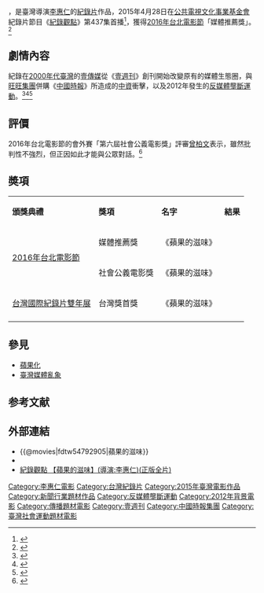 {{Infobox Film
| name               = 蘋果的滋味
| original_name      = {{lang|en|Documentary Of Appledaily}}
| image              = 
| caption            = 
| director           = [[李惠仁_(導演)|李惠仁]]
| producer           = 
| writer             = 
| starring           = 
| music              = 
| cinematography     = 
| editing            = 
| production_company = [[公共電視文化事業基金會|公共電視文化事業基金會]]
| distributor        = 公共電視文化事業基金會
| released           = 
| runtime            = 	119分鐘
| country            = {{台灣電影產地}}
| language           = [[華語|華語]]
| budget             = 
| gross              = 
}}
{{engname|《蘋果的滋味》|''Documentary Of Appledaily''}}，是臺灣導演[[李惠仁_(導演)|李惠仁]]的[[紀錄片|紀錄片]]作品，2015年4月28日在[[公共電視文化事業基金會|公共電視文化事業基金會]]紀錄片節目《[[紀錄觀點|紀錄觀點]]》第437集首播<ref>{{cite news|author=公共電視-紀錄觀點|publisher=公共電視-紀錄觀點|url=https://www.youtube.com/watch?v=AlOI9PXeLY4|title=紀錄觀點 437集【蘋果的滋味】(Promo) |date=2015-04-18|accessdate=2015-06-07}}</ref>，獲得[[2016年台北電影節|2016年台北電影節]]「媒體推薦獎」。<ref>{{cite news|title=事實與影響 嘗「蘋果的滋味」|publisher=聯合報|url=http://udn.com/news/story/7482/878910|date=2015-05-04|author=顏甫珉|accessdate=2016-11-27|language=zh-hant|archive-date=2018-09-01|archive-url=https://web.archive.org/web/20180901045834/https://udn.com/news/story/7482/878910|dead-url=no}}</ref>

== 劇情內容 ==
紀錄在[[2000年代臺灣|2000年代臺灣]]的[[壹傳媒|壹傳媒]]從《[[壹週刊_(台灣)|壹週刊]]》創刊開始改變原有的媒體生態圈，與[[旺旺集團|旺旺集團]]併購《[[中國時報|中國時報]]》所造成的[[中資|中資]]衝擊，以及2012年發生的[[反媒體壟斷運動|反媒體壟斷運動]]。<ref>{{cite news|title=李惠仁記錄壹傳媒 《蘋果的滋味》獲社會公義電影獎|work=蘋果即時|publisher=[[臺灣蘋果日報|臺灣蘋果日報]]|url=http://www.appledaily.com.tw/realtimenews/article/new/20160716/909395/|date=2015-05-04|author=張哲鳴|accessdate=2016-11-27|language=zh-hant|archive-date=2016-11-28|archive-url=https://web.archive.org/web/20161128133934/http://www.appledaily.com.tw/realtimenews/article/new/20160716/909395/|dead-url=no}}</ref><ref>{{cite news|title=好片推推／《蘋果的滋味》 李惠仁剖析台灣媒體2大事|publisher=[[東森新聞雲|東森新聞雲]]|url=http://movies.ettoday.net/news/718951|date=2016-06-18|author=華少甫|accessdate=2016-11-27|language=zh-hant|archive-date=2018-01-26|archive-url=https://web.archive.org/web/20180126201711/https://movies.ettoday.net/news/718951|dead-url=no}}</ref><ref>{{cite news|title=蘋果的滋味北影得獎 李惠仁感觸深|publisher=[[中央通訊社|中央通訊社]]|url=http://www.cna.com.tw/news/amov/201607160315-1.aspx|date=2016-07-16|author=鄭景雯|accessdate=2016-12-01|language=zh-hant|archive-date=2018-01-26|archive-url=https://web.archive.org/web/20180126173427/http://www.cna.com.tw/news/amov/201607160315-1.aspx|dead-url=no}}</ref>

==評價==
2016年台北電影節的會外賽「第六屆社會公義電影獎」評審[[曾柏文|曾柏文]]表示，雖然批判性不強烈，但正因如此才能與公眾對話。<ref>{{cite news|title=《蘋果的滋味》不做強烈批判 留給觀眾思考空間|publisher=[[銘報|銘報]]|url=http://mol.mcu.edu.tw/show.php?nid=173175|date=2016-11-27|author=杜欣穎|accessdate=2016-12-01|language=zh-hant|deadurl=yes|archiveurl=https://web.archive.org/web/20161201144725/http://mol.mcu.edu.tw/show.php?nid=173175|archivedate=2016-12-01|df=}}</ref>

==奬項==
{|class="wikitable"
|- align=center
|'''頒獎典禮'''||'''獎項'''||'''名字'''||'''結果'''
|-
|rowspan="2"| [[2016年台北電影節|2016年台北電影節]]
| 媒體推薦獎
| 《蘋果的滋味》
| {{won}}
|-
| 社會公義電影獎
| 《蘋果的滋味》
|{{won}}
|-
| [[台灣國際紀錄片雙年展|台灣國際紀錄片雙年展]]
| 台灣獎首獎
| 《蘋果的滋味》
| {{nom}}
|-
|}

==參見==
{{Portal box|台灣|電影}}
* [[蘋果化|蘋果化]]
* [[臺灣媒體亂象|臺灣媒體亂象]]

==参考文献==
{{reflist}}

== 外部連結 ==
* {{@movies|fdtw54792905|蘋果的滋味}}
* {{imdb title|5890754|蘋果的滋味}}
* [https://www.youtube.com/watch?v=gF3BvAMl2Z4 紀錄觀點 【蘋果的滋味】(導演:李惠仁)(正版全片)] {{Wayback|url=https://www.youtube.com/watch?v=gF3BvAMl2Z4 |date=20170419165135 }}

{{李惠仁}}
{{台北電影獎媒體推薦}}

{{DEFAULTSORT:Documentary Of Appledaily}}
[[Category:李惠仁電影|Category:李惠仁電影]]
[[Category:台灣紀錄片|Category:台灣紀錄片]]
[[Category:2015年臺灣電影作品|Category:2015年臺灣電影作品]]
[[Category:新聞行業題材作品|Category:新聞行業題材作品]]
[[Category:反媒體壟斷運動|Category:反媒體壟斷運動]]
[[Category:2012年背景電影|Category:2012年背景電影]]
[[Category:傳播題材電影|Category:傳播題材電影]]
[[Category:壹週刊|Category:壹週刊]]
[[Category:中國時報集團|Category:中國時報集團]]
[[Category:臺灣社會運動題材電影|Category:臺灣社會運動題材電影]]